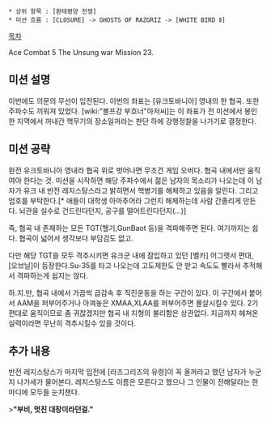  * 상위 항목 : [환태평양 전쟁]
 * 미션 흐름 : [CLOSURE] -> GHOSTS OF RAZGRIZ -> [WHITE BIRD Ⅱ]
[[목차]]

Ace Combat 5 The Unsung war Mission 23.

== 미션 설명 ==

이번에도 의문의 무선이 입전된다. 이번의 좌표는 [유크토바니아] 영내의 한 협곡. 또한 주파수도 끼워져 있었다. [wiki:"볼프강 부흐너"아저씨]는 이 좌표가 전 미션에서 봉인한 지역에서 꺼내간 핵무기의 장소일꺼라는 판단 하에 강행정찰을 나가기로 결정한다.

== 미션 공략 ==

완전 유크토바니아 영내라 협곡 위로 벗어나면 무조건 게임 오버다. 협곡 내에서만 움직여야 한다는 것. 미션을 시작하면 해당 주파수에서 젊은 남자의 목소리가 나오는데 이 남자가 유크 내 반전 레지스탕스라고 밝히면서 핵병기를 해체하고 있음을 알린다. 그리고 엄호를 부탁한다.[* 애들이 대학생 아마추어라 그런지 해체하는데 사람 간졸리게 만든다. 뇌관을 실수로 건드린다던지, 공구를 떨어트린다던지(...)]

즉, 협곡 내 존재하는 모든 TGT(헬기,GunBaot 등)을 격파해주면 된다. 여기까지는 쉽다. 협곡이 넓어서 생각보다 부담감도 없고.

다만 해당 TGT을 모두 격추시키면 유크군 내에 잠입하고 있던 [벨카] 어그렛서 편대, [오브닐]이 등장한다.Su-35를 타고 나오는데 고도제한도 안 받고 속도도 빨라서 추적해서 격파하는게 쉽지는 않다. 

하.지.만, 협곡 내에서 가끔씩 급감속 후 직진운동을 하는 구간이 있다. 이 구간에서 붙어서 AAM을 퍼부어주거나 아껴놓은 XMAA,XLAA를 퍼부어주면 몰살시킬수 있다. 2기 편대로 움직이므로 좀 귀찮겠지만 협곡 내 지형의 불리함은 상관없다. 지금까지 헤쳐온 실력이라면 무난히 격추시킬수 있을 것이다.

== 추가 내용 ==

반전 레지스탕스가 마지막 입전에 [라즈그리즈의 유령]이 꼭 올꺼라고 했던 남자가 누군지 나가세가 물어본다. 레지스탕스도 이름은 모른다고 했으나 그 인물이 전해달라는 한 마디에 모두들 눈치챈다.

>'''"부비, 멋진 대장이라던걸."'''

